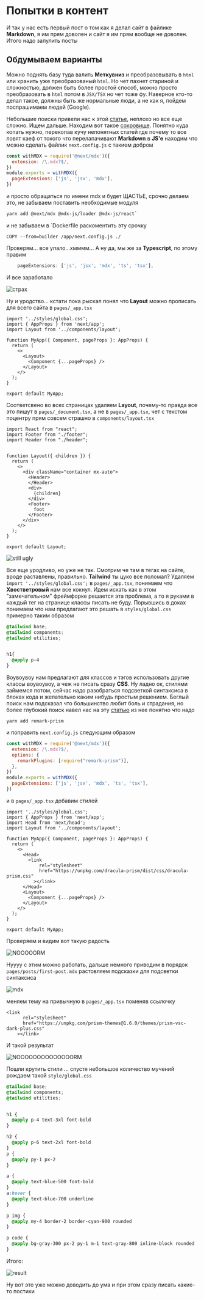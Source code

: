 # Попытки в контент

И так у нас есть первый пост о том как я делал сайт в файлике **Markdown**, я им прям доволен и сайт я им прям вообще не доволен. Итого надо запулить посты

## Обдумываем варианты

Можно поднять базу туда валить **Меткувниз** и преобразовывать в `html` или хранить уже преобразованый `html`. Но чет пахнет стариной и сложностью, должен быть более простой способ, можно просто преобразовать в `html` потом в `JSX/TSX` но чет тоже фу. Наверное кто-то делал такое, должны быть же нормальные люди, а не как я, пойдем поспрашимаем людей (Google).

Небольшие поиски привели нас к этой [статье](https://nextjs.org/blog/markdown), неплохо но все еще сложно. Ищем дальше. Находим вот такое [сокровище](https://mdxjs.com/). Понятно куда копать нужно, перекопав кучу непонятных статей где почему то все ловят каеф от токого что перелапачивают **Markdown** в **JS'e** находим что можно сделать файлик `next.config.js` с такием добром

```js
const withMDX = require('@next/mdx')({
  extension: /\.mdx?$/,
})
module.exports = withMDX({
  pageExtensions: ['js', 'jsx', 'mdx'],
})
```

и просто обращаться по имени mdx и будет ЩАСТЬЕ, срочно делаем это, не забываем поставить необходимые модуля

```bash
yarn add @next/mdx @mdx-js/loader @mdx-js/react`
```

и не забываем в `Dockerfile раскоментить эту срочку

```docker
COPY --from=builder /app/next.config.js ./
```

Проверям... все упало...хмммм... А ну да, мы же за **Typescript**, по этому правим

```js
    pageExtensions: ['js', 'jsx', 'mdx', 'ts', 'tsx'],
```

И все заработало

![страх](/images/about_first_post/without_style.png)

Ну и уродство... кстати пока рыскал понял что **Layout** можно прописать для всего сайта в `pages/_app.tsx`

```tsx
import '../styles/global.css';
import { AppProps } from 'next/app';
import Layout from '../components/layout';

function MyApp({ Component, pageProps }: AppProps) {
  return (
    <>
      <Layout>
        <Component {...pageProps} />
      </Layout>
    </>
  );
}

export default MyApp;
```

Соответсвено во всех страницах удаляем **Layout**, почему-то правда все это пишут в `pages/_document.tsx`, а не в `pages/_app.tsx`, чет с текстом поцентру прям совсем страшно в `components/layout.tsx`

```tsx
import React from "react";
import Footer from "./footer";
import Header from "./header";


function Layout({ children }) {
  return (
    <>
      <div className="container mx-auto">
        <Header>
        </Header>
        <div>
          {children}
        </div>
        <Footer>
          foot
        </Footer>
      </div>
    </>
  );
}

export default Layout;

```

![still ugly](/images/about_first_post/without_text-center.png)

Все еще уродливо, но уже не так. Смотрим че там в тегах на сайте, вроде раставлены, правильно. **Tailwind** ты цуко все поломал? Удаляем `import '../styles/global.css';` в `pages/_app.tsx`, понимаем что **Хвостветровый** нам все кокнул. Идем искать как в этом "замечательном" фреймфорке решается эта проблема, а то я руками в каждый тег на странице классы писать не буду. Порывшись в доках понимаем что нам предлагают это решать в `styles/global.css` примерно таким образом

```css
@tailwind base;
@tailwind components;
@tailwind utilities;


h1{
  @apply p-4
}
```

Воувоувоу нам предлагают для классов и тэгов использовать другие классы воувоувоу, а чеж не писать сразу **CSS**. Ну ладно ок, стилями займемся потом, сейчас надо разобраться подсветкой синтаксиса в блоках кода и желательно каким нибудь простым решением. Беглый поиск нам подсказал что большинство любит боль и страдания, но более глубокий поиск навел нас на эту [статью](https://dev.to/mikeesto/next-js-mdx-w-code-highlighting-16fi) из нее понятно что надо
```
yarn add remark-prism
```
и поправить `next.config.js` следующим образом
```js
const withMDX = require('@next/mdx')({
  extension: /\.mdx?$/,
  options: {
    remarkPlugins: [require("remark-prism")],
  },
})
module.exports = withMDX({
  pageExtensions: ['js', 'jsx', 'mdx', 'ts', 'tsx'],
})
```
и в `pages/_app.tsx` добавим стилей
```tsx
import '../styles/global.css';
import { AppProps } from 'next/app';
import Head from 'next/head';
import Layout from '../components/layout';

function MyApp({ Component, pageProps }: AppProps) {
  return (
    <>
      <Head>
        <link
            rel="stylesheet"
            href="https://unpkg.com/dracula-prism/dist/css/dracula-prism.css"
          ></link>
      </Head>
      <Layout>
        <Component {...pageProps} />
      </Layout>
    </>
  );
}

export default MyApp;
```
Проверяем и видим вот такую радость

![NOOOOORM](/images/about_first_post/with_remark.png)

Нуууу с этим можно работать, дальше немного приводим в порядок `pages/posts/first-post.mdx` растовляем подсказки для подсветки синтаксиса

![mdx](/images/about_first_post/mdx.png)

меняем тему на привычную в `pages/_app.tsx` поменяв ссылочку
```tsx
<link
      rel="stylesheet"
      href="https://unpkg.com/prism-themes@1.6.0/themes/prism-vsc-dark-plus.css"
    ></link>
```
И такой результат

![NOOOOOOOOOOOOOORM](/images/about_first_post/vscodedark.png)

Пошли крутить стили ... спустя небольшое количество мучений рождаем такой `style/global.css`

```css
@tailwind base;
@tailwind components;
@tailwind utilities;


h1 {
  @apply p-4 text-3xl font-bold
}

h2 {
  @apply p-6 text-2xl font-bold
}
p {
  @apply py-1 px-2
}

a {
  @apply text-blue-500 font-bold
}
a:hover {
  @apply text-blue-700 underline
}

p img {
  @apply my-4 border-2 border-cyan-900 rounded
}

p code {
  @apply bg-gray-300 px-2 py-1 m-1 text-gray-800 inline-block rounded
}

```

Итого:

![result](/images/about_first_post/stage.png)


Ну вот это уже можно доводить до ума и при этом сразу писать какие-то постики
